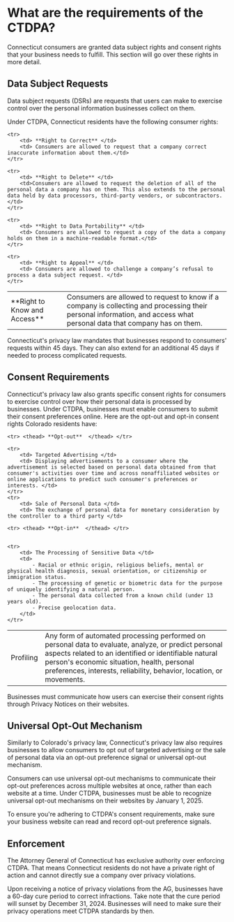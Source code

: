 # What are the requirements of the CTDPA?

Connecticut consumers are granted data subject rights and consent rights that your business needs to fulfill. This section will go over these rights in more detail.

## Data Subject Requests
Data subject requests (DSRs) are requests that users can make to exercise control over the personal information businesses collect on them.

Under CTDPA, Connecticut residents have the following consumer rights:

<table>
    <tr>
        <td> **Right to Know and Access** </td>
        <td> Consumers are allowed to request to know if a company is collecting and processing their personal information, and access what personal data that company has on them. </td>
    </tr>

    <tr>
        <td> **Right to Correct** </td>
        <td> Consumers are allowed to request that a company correct inaccurate information about them.</td>
    </tr>

    <tr>
        <td> **Right to Delete** </td>
        <td>Consumers are allowed to request the deletion of all of the personal data a company has on them. This also extends to the personal data held by data processors, third-party vendors, or subcontractors.</td>
    </tr>

    <tr>
        <td> **Right to Data Portability** </td>
        <td> Consumers are allowed to request a copy of the data a company holds on them in a machine-readable format.</td>
    </tr>

    <tr>
        <td> **Right to Appeal** </td>
        <td> Consumers are allowed to challenge a company’s refusal to process a data subject request. </td>
    </tr>
</table>


Connecticut's privacy law mandates that businesses respond to consumers' requests within 45 days. They can also extend for an additional 45 days if needed to process complicated requests.

## Consent Requirements

Connecticut's privacy law also grants specific consent rights for consumers to exercise control over how their personal data is processed by businesses. Under CTDPA, businesses must enable consumers to submit their consent preferences online. Here are the opt-out and opt-in consent rights Colorado residents have:

<table>

    <tr> <thead> **Opt-out**  </thead> </tr>

    <tr> 
        <td> Targeted Advertising </td>
        <td> Displaying advertisements to a consumer where the advertisement is selected based on personal data obtained from that consumer's activities over time and across nonaffiliated websites or online applications to predict such consumer's preferences or interests. </td>
    </tr>
    <tr>
        <td> Sale of Personal Data </td>
        <td> The exchange of personal data for monetary consideration by the controller to a third party </td>
</tr>
<tr>
        <td> Profiling </td>
        <td> Any form of automated processing performed on personal data to evaluate, analyze, or predict personal aspects related to an identified or identifiable natural person's economic situation, health, personal preferences, interests, reliability, behavior, location, or movements. </td>
    </tr>

    <tr> <thead> **Opt-in**  </thead> </tr>


    <tr>
        <td> The Processing of Sensitive Data </td>
        <td> 
            - Racial or ethnic origin, religious beliefs, mental or physical health diagnosis, sexual orientation, or citizenship or immigration status.  
            - The processing of genetic or biometric data for the purpose of uniquely identifying a natural person.
            - The personal data collected from a known child (under 13 years old).
            - Precise geolocation data.
        </td>
    </tr>
</table>

Businesses must communicate how users can exercise their consent rights through Privacy Notices on their websites.

## Universal Opt-Out Mechanism

Similarly to Colorado's privacy law, Connecticut's privacy law also requires businesses to allow consumers to opt out of targeted advertising or the sale of personal data via an opt-out preference signal or universal opt-out mechanism. 

Consumers can use universal opt-out mechanisms to communicate their opt-out preferences across multiple websites at once, rather than each website at a time. Under CTDPA, businesses must be able to recognize universal opt-out mechanisms on their websites by January 1, 2025. 

To ensure you're adhering to CTDPA's consent requirements, make sure your business website can read and record opt-out preference signals. 

## Enforcement
The Attorney General of Connecticut has exclusive authority over enforcing CTDPA. That means Connecticut residents do not have a private right of action and cannot directly sue a company over privacy violations.

Upon receiving a notice of privacy violations from the AG, businesses have a 60-day cure period to correct infractions. Take note that the cure period will sunset by December 31, 2024. Businesses will need to make sure their privacy operations meet CTDPA standards by then.